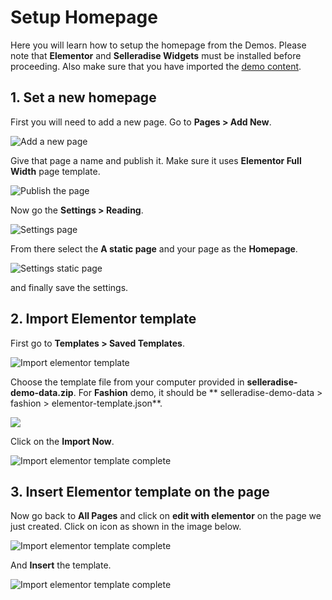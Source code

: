 # Setup Homepage

Here you will learn how to setup the homepage from the Demos. Please note that **Elementor** and **Selleradise Widgets** must be installed before proceeding. Also make sure that you have imported the [demo content](/docs/getting-started/import-demo-content).

## 1. Set a new homepage

First you will need to add a new page. Go to **Pages > Add New**.

![Add a new page](/img/getting-started/setup-homepage/add.png)

Give that page a name and publish it. Make sure it uses **Elementor Full Width** page template.

![Publish the page](/img/getting-started/setup-homepage/publish.png)

Now go the **Settings > Reading**.

![Settings page](/img/getting-started/setup-homepage/settings-reading.png)

From there select the **A static page** and your page as the **Homepage**.

![Settings static page](/img/getting-started/setup-homepage/settings-static-page.png)

and finally save the settings.

## 2. Import Elementor template

First go to **Templates > Saved Templates**.

![Import elementor template](/img/getting-started/setup-homepage/import-template.png)

Choose the template file from your computer provided in **selleradise-demo-data.zip**. For **Fashion** demo, it should be ** selleradise-demo-data > fashion > elementor-template.json**.

![](/img/getting-started/setup-homepage/choose-template-file.png)

Click on the **Import Now**.

![Import elementor template complete](/img/getting-started/setup-homepage/import-complete.png)

## 3. Insert Elementor template on the page

Now go back to **All Pages** and click on **edit with elementor** on the page we just created. Click on icon as shown in the image below.

![Import elementor template complete](/img/getting-started/setup-homepage/select-template.png)

And **Insert** the template.

![Import elementor template complete](/img/getting-started/setup-homepage/insert-template.png)
